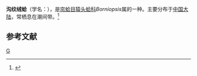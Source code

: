 {{Speciesbox
| taxon = Borniopsis ochetostomae
| binomial_authority = Morton et Scott
}}
'''沟纹绒蛤'''（学名：''{{lang|la|Borniopsis ochetostomae}}''），是[[帘蛤目|帘蛤目]][[猿头蛤科|猿头蛤科]]''Borniopsis''属的一种。主要分布于[[中国大陆|中国大陆]]，常栖息在潮间带。<ref>{{cite web|url=http://shell.sinica.edu.tw/chinese/shellbase_detail.php?science_no=3743|title=国际贝库：沟纹绒蛤|publisher=台湾贝类资料库|accessdate=2009-08-11|archive-date=2016-03-04|archive-url=https://web.archive.org/web/20160304130328/http://shell.sinica.edu.tw/chinese/shellbase_detail.php?science_no=3743|dead-url=no}}</ref>

== 参考文献 ==
{{reflist}}
{{Taxonbar|from=Q11140973}}

[[Category:猿头蛤科|G]]